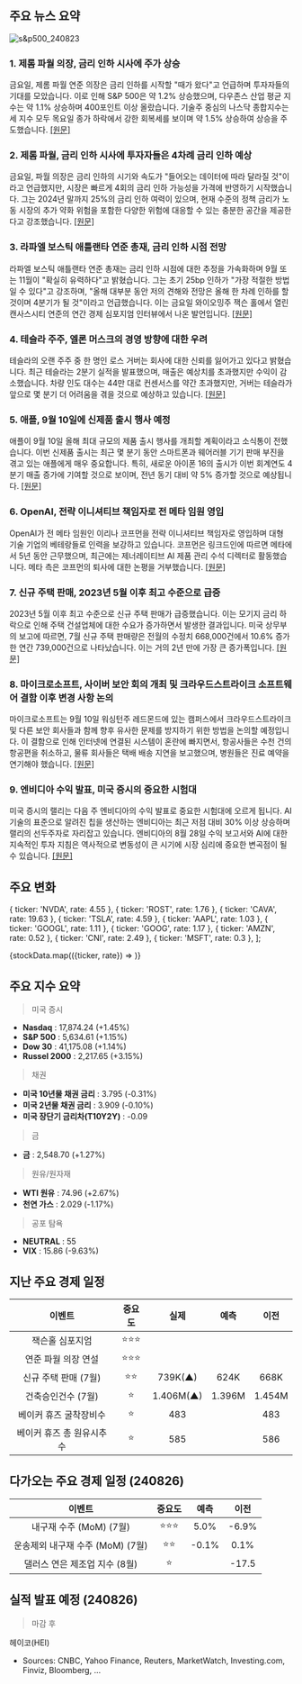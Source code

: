 ## 주요 뉴스 요약

![s&p500_240823](/map/240823.png)

### 1. **제롬 파월 의장, 금리 인하 시사에 주가 상승**

금요일, 제롬 파월 연준 의장은 금리 인하를 시작할 "때가 왔다"고 언급하며 투자자들의 기대를 모았습니다. 이로 인해 S&P 500은 약 1.2% 상승했으며, 다우존스 산업 평균 지수는 약 1.1% 상승하며 400포인트 이상 올랐습니다. 기술주 중심의 나스닥 종합지수는 세 지수 모두 목요일 종가 하락에서 강한 회복세를 보이며 약 1.5% 상승하여 상승을 주도했습니다. [[원문]](https://finance.yahoo.com/news/stock-market-today-stocks-rise-as-powell-declares-time-has-come-to-begin-cutting-interest-rates-133123523.html)

### 2. **제롬 파월, 금리 인하 시사에 투자자들은 4차례 금리 인하 예상**

금요일, 파월 의장은 금리 인하의 시기와 속도가 "들어오는 데이터에 따라 달라질 것"이라고 언급했지만, 시장은 빠르게 4회의 금리 인하 가능성을 가격에 반영하기 시작했습니다. 그는 2024년 말까지 25%의 금리 인하 여력이 있으며, 현재 수준의 정책 금리가 노동 시장의 추가 약화 위험을 포함한 다양한 위험에 대응할 수 있는 충분한 공간을 제공한다고 강조했습니다. [[원문]](https://finance.yahoo.com/news/investors-price-in-4-rate-cuts-from-fed-after-powell-signals-ample-room-to-move-155614149.html)

### 3. **라파엘 보스틱 애틀랜타 연준 총재, 금리 인하 시점 전망**

라파엘 보스틱 애틀랜타 연준 총재는 금리 인하 시점에 대한 추정을 가속화하며 9월 또는 11월이 "확실히 유력하다"고 밝혔습니다. 그는 초기 25bp 인하가 "가장 적절한 방법일 수 있다"고 강조하며, "올해 대부분 동안 저의 견해와 전망은 올해 한 차례 인하를 할 것이며 4분기가 될 것"이라고 언급했습니다. 이는 금요일 와이오밍주 잭슨 홀에서 열린 캔사스시티 연준의 연간 경제 심포지엄 인터뷰에서 나온 발언입니다. [[원문]](https://finance.yahoo.com/news/feds-bostic-accelerates-rate-cut-call-saying-september-or-november-definitely-in-play-212454939.html)

### 4. **테슬라 주주, 엘론 머스크의 경영 방향에 대한 우려**

테슬라의 오랜 주주 중 한 명인 로스 거버는 회사에 대한 신뢰를 잃어가고 있다고 밝혔습니다. 최근 테슬라는 2분기 실적을 발표했으며, 매출은 예상치를 초과했지만 수익이 감소했습니다. 차량 인도 대수는 44만 대로 컨센서스를 약간 초과했지만, 거버는 테슬라가 앞으로 몇 분기 더 어려움을 겪을 것으로 예상하고 있습니다. [[원문]](https://finance.yahoo.com/news/elon-musk-donald-trump-and-x-why-tesla-investors-are-in-a-quagmire-131046601.html)

### 5. **애플, 9월 10일에 신제품 출시 행사 예정**

애플이 9월 10일 올해 최대 규모의 제품 출시 행사를 개최할 계획이라고 소식통이 전했습니다. 이번 신제품 출시는 최근 몇 분기 동안 스마트폰과 웨어러블 기기 판매 부진을 겪고 있는 애플에게 매우 중요합니다. 특히, 새로운 아이폰 16의 출시가 이번 회계연도 4분기 매출 증가에 기여할 것으로 보이며, 전년 동기 대비 약 5% 증가할 것으로 예상됩니다. [[원문]](https://finance.yahoo.com/news/apple-targets-sept-10-debut-181725421.html)

### 6. **OpenAI, 전략 이니셔티브 책임자로 전 메타 임원 영입**

OpenAI가 전 메타 임원인 이리나 코프먼을 전략 이니셔티브 책임자로 영입하며 대형 기술 기업의 베테랑들로 인력을 보강하고 있습니다. 코프먼은 링크드인에 따르면 메타에서 5년 동안 근무했으며, 최근에는 제너레이티브 AI 제품 관리 수석 디렉터로 활동했습니다. 메타 측은 코프먼의 퇴사에 대한 논평을 거부했습니다. [[원문]](https://finance.yahoo.com/news/openai-taps-former-meta-executive-220000558.html)

### 7. **신규 주택 판매, 2023년 5월 이후 최고 수준으로 급증**

2023년 5월 이후 최고 수준으로 신규 주택 판매가 급증했습니다. 이는 모기지 금리 하락으로 인해 주택 건설업체에 대한 수요가 증가하면서 발생한 결과입니다. 미국 상무부의 보고에 따르면, 7월 신규 주택 판매량은 전월의 수정치 668,000건에서 10.6% 증가한 연간 739,000건으로 나타났습니다. 이는 거의 2년 만에 가장 큰 증가폭입니다. [[원문]](https://www.marketwatch.com/story/new-home-sales-surge-to-highest-level-since-may-2023-3c9fc4ff?mod=home-page)

### 8. **마이크로소프트, 사이버 보안 회의 개최 및 크라우드스트라이크 소프트웨어 결함 이후 변경 사항 논의**

마이크로소프트는 9월 10일 워싱턴주 레드몬드에 있는 캠퍼스에서 크라우드스트라이크 및 다른 보안 회사들과 함께 향후 유사한 문제를 방지하기 위한 방법을 논의할 예정입니다. 이 결함으로 인해 인터넷에 연결된 시스템이 혼란에 빠지면서, 항공사들은 수천 건의 항공편을 취소하고, 물류 회사들은 택배 배송 지연을 보고했으며, 병원들은 진료 예약을 연기해야 했습니다. [[원문]](https://www.cnbc.com/2024/08/23/microsoft-plans-september-cybersecurity-event-after-crowdstrike-outage.html)

### 9. **엔비디아 수익 발표, 미국 증시의 중요한 시험대**

미국 증시의 랠리는 다음 주 엔비디아의 수익 발표로 중요한 시험대에 오르게 됩니다. AI 기술의 표준으로 알려진 칩을 생산하는 엔비디아는 최근 저점 대비 30% 이상 상승하며 랠리의 선두주자로 자리잡고 있습니다. 엔비디아의 8월 28일 수익 보고서와 AI에 대한 지속적인 투자 지침은 역사적으로 변동성이 큰 시기에 시장 심리에 중요한 변곡점이 될 수 있습니다. [[원문]](https://www.reuters.com/markets/us/wall-st-week-ahead-super-bowl-nvidia-earnings-stand-test-searing-ai-trade-2024-08-23/)

## 주요 변화

  { ticker: 'NVDA', rate: 4.55 },
  { ticker: 'ROST', rate: 1.76 },
  { ticker: 'CAVA', rate: 19.63 },
  { ticker: 'TSLA', rate: 4.59 },
  { ticker: 'AAPL', rate: 1.03 },
  { ticker: 'GOOGL', rate: 1.11 },
  { ticker: 'GOOG', rate: 1.17 },
  { ticker: 'AMZN', rate: 0.52 },
  { ticker: 'CNI', rate: 2.49 },
  { ticker: 'MSFT', rate: 0.3 },
];

{stockData.map(({ticker, rate}) => <StockCardMini ticker={ticker} rate={rate}></StockCardMini>)}

## 주요 지수 요약

> 미국 증시

- **Nasdaq** : 17,874.24 (+1.45%)
- **S&P 500** : 5,634.61 (+1.15%)
- **Dow 30** : 41,175.08 (+1.14%)
- **Russel 2000** : 2,217.65 (+3.15%)

> 채권

- **미국 10년물 채권 금리** : 3.795 (-0.31%)
- **미국 2년물 채권 금리** : 3.909 (-0.10%)
- **미국 장단기 금리차(T10Y2Y)** : -0.09

> 금

- **금** : 2,548.70 (+1.27%)

> 원유/원자재

- **WTI 원유** : 74.96 (+2.67%)
- **천연 가스** : 2.029 (-1.17%)

> 공포 탐욕

- **NEUTRAL** : 55
- **VIX** : 15.86 (-9.63%)

## 지난 주요 경제 일정

|          이벤트           | 중요도 |   실제    |  예측  |  이전  |
| :-----------------------: | :----: | :-------: | :----: | :----: |
|      잭슨홀 심포지엄      | ⭐⭐⭐ |           |        |        |
|    연준 파월 의장 연설    | ⭐⭐⭐ |           |        |        |
|   신규 주택 판매 (7월)    |  ⭐⭐  |  739K(▲)  |  624K  |  668K  |
|    건축승인건수 (7월)     |   ⭐   | 1.406M(▲) | 1.396M | 1.454M |
|  베이커 휴즈 굴착장비수   |   ⭐   |    483    |        |  483   |
| 베이커 휴즈 총 원유시추수 |   ⭐   |    585    |        |  586   |

## 다가오는 주요 경제 일정 (240826)

|              이벤트              | 중요도 | 예측  | 이전  |
| :------------------------------: | :----: | :---: | :---: |
|     내구재 수주 (MoM) (7월)      | ⭐⭐⭐ | 5.0%  | -6.9% |
| 운송제외 내구재 수주 (MoM) (7월) |  ⭐⭐  | -0.1% | 0.1%  |
|  댈러스 연은 제조업 지수 (8월)   |   ⭐   |       | -17.5 |

## 실적 발표 예정 (240826)

> 마감 후

헤이코(HEI)

- Sources: CNBC, Yahoo Finance, Reuters, MarketWatch, Investing.com, Finviz, Bloomberg, ...
